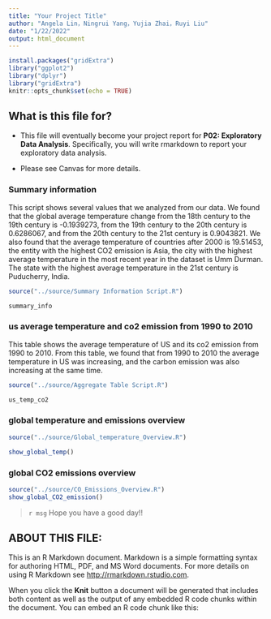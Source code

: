 ```yaml
---
title: "Your Project Title"
author: "Angela Lin，Ningrui Yang，Yujia Zhai，Ruyi Liu"
date: "1/22/2022"
output: html_document
---
```


```r
install.packages("gridExtra")
library("ggplot2")
library("dplyr")
library("gridExtra")
knitr::opts_chunk$set(echo = TRUE)
```

## What is this file for?

* This file will eventually become your project report for **P02: Exploratory Data Analysis**. Specifically, you will write rmarkdown to report your exploratory data analysis.

* Please see Canvas for more details.

### Summary information

This script shows several values that we analyzed from our data. We found that the global average temperature change from the 18th century to the 19th century is -0.1939273, from the 19th century to the 20th century is 0.6286067, and from the 20th century to the 21st century is 0.9043821. We also found that the average temperature of countries after 2000 is 19.51453, the entity with the highest CO2 emission is Asia, the city with the highest average temperature in the most recent year in the dataset is Umm Durman. The state with the highest average temperature in the 21st century is Puducherry, India.

```r
source("../source/Summary Information Script.R")

summary_info
```

### us average temperature and co2 emission from 1990 to 2010
This table shows the average temperature of US and its co2 emission from 1990 to 2010. From this table, we found that from 1990 to 2010 the average temperature in US was increasing, and the carbon emission was also increasing at the same time.
```r
source("../source/Aggregate Table Script.R")

us_temp_co2
```


### global temperature and emissions overview
```r
source("../source/Global_temperature_Overview.R")

show_global_temp()

```

### global CO2 emissions overview
```r
source("../source/CO_Emissions_Overview.R")
show_global_CO2_emission()
```

> `r msg` Hope you have a good day!!

## ABOUT THIS FILE:

This is an R Markdown document. Markdown is a simple formatting syntax for authoring HTML, PDF, and MS Word documents. For more details on using R Markdown see <http://rmarkdown.rstudio.com>.

When you click the **Knit** button a document will be generated that includes both content as well as the output of any embedded R code chunks within the document. You can embed an R code chunk like this:
